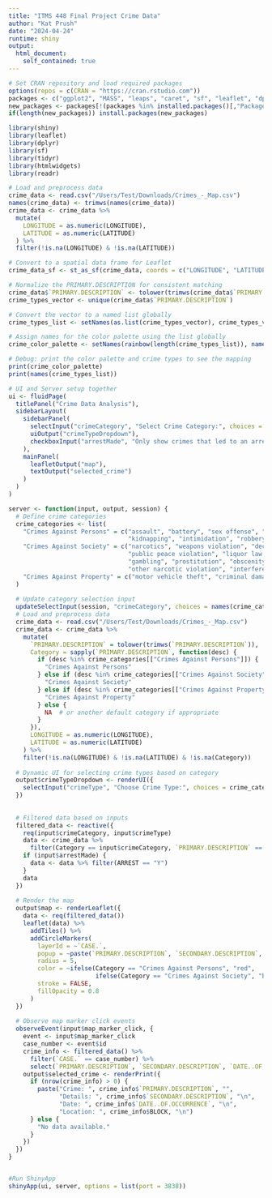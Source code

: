 ```yaml
---
title: "ITMS 448 Final Project Crime Data"
author: "Kat Prush"
date: "2024-04-24"
runtime: shiny
output: 
  html_document:
    self_contained: true
---
```

  
```r
# Set CRAN repository and load required packages
options(repos = c(CRAN = "https://cran.rstudio.com"))
packages <- c("ggplot2", "MASS", "leaps", "caret", "sf", "leaflet", "dplyr", "tidyr", "htmlwidgets", "shiny", "readr")
new_packages <- packages[!(packages %in% installed.packages()[,"Package"])]
if(length(new_packages)) install.packages(new_packages)

library(shiny)
library(leaflet)
library(dplyr)
library(sf)
library(tidyr)
library(htmlwidgets)
library(readr)

```

```r
# Load and preprocess data
crime_data <- read.csv("/Users/Test/Downloads/Crimes_-_Map.csv")
names(crime_data) <- trimws(names(crime_data))
crime_data <- crime_data %>%
  mutate(
    LONGITUDE = as.numeric(LONGITUDE),
    LATITUDE = as.numeric(LATITUDE)
  ) %>%
  filter(!is.na(LONGITUDE) & !is.na(LATITUDE))

# Convert to a spatial data frame for Leaflet
crime_data_sf <- st_as_sf(crime_data, coords = c("LONGITUDE", "LATITUDE"), crs = 4326, agr = "constant")

# Normalize the PRIMARY.DESCRIPTION for consistent matching
crime_data$`PRIMARY.DESCRIPTION` <- tolower(trimws(crime_data$`PRIMARY.DESCRIPTION`))
crime_types_vector <- unique(crime_data$`PRIMARY.DESCRIPTION`)

# Convert the vector to a named list globally
crime_types_list <- setNames(as.list(crime_types_vector), crime_types_vector)

# Assign names for the color palette using the list globally
crime_color_palette <- setNames(rainbow(length(crime_types_list)), names(crime_types_list))

# Debug: print the color palette and crime types to see the mapping
print(crime_color_palette)
print(names(crime_types_list))


```

```r
# UI and Server setup together
ui <- fluidPage(
  titlePanel("Crime Data Analysis"),
  sidebarLayout(
    sidebarPanel(
      selectInput("crimeCategory", "Select Crime Category:", choices = NULL),
      uiOutput("crimeTypeDropdown"),
      checkboxInput("arrestMade", "Only show crimes that led to an arrest", FALSE)
    ),
    mainPanel(
      leafletOutput("map"),
      textOutput("selected_crime")
    )
  )
)

server <- function(input, output, session) {
  # Define crime categories
  crime_categories <- list(
    "Crimes Against Persons" = c("assault", "battery", "sex offense", "criminal sexual assault", "homicide",
                                 "kidnapping", "intimidation", "robbery", "stalking"),
    "Crimes Against Society" = c("narcotics", "weapons violation", "deceptive practice", "criminal trespass",
                                 "public peace violation", "liquor law violation", "concealed carry license violation",
                                 "gambling", "prostitution", "obscenity", "public indecency", "human trafficking",
                                 "other narcotic violation", "interference with public officer"),
    "Crimes Against Property" = c("motor vehicle theft", "criminal damage", "theft", "burglary", "arson", "non-criminal")
  )
  
  # Update category selection input
  updateSelectInput(session, "crimeCategory", choices = names(crime_categories))
  # Load and preprocess data
  crime_data <- read.csv("/Users/Test/Downloads/Crimes_-_Map.csv")
  crime_data <- crime_data %>%
    mutate(
      `PRIMARY.DESCRIPTION` = tolower(trimws(`PRIMARY.DESCRIPTION`)),
      Category = sapply(`PRIMARY.DESCRIPTION`, function(desc) {
        if (desc %in% crime_categories[["Crimes Against Persons"]]) {
          "Crimes Against Persons"
        } else if (desc %in% crime_categories[["Crimes Against Society"]]) {
          "Crimes Against Society"
        } else if (desc %in% crime_categories[["Crimes Against Property"]]) {
          "Crimes Against Property"
        } else {
          NA  # or another default category if appropriate
        }
      }),
      LONGITUDE = as.numeric(LONGITUDE),
      LATITUDE = as.numeric(LATITUDE)
    ) %>%
    filter(!is.na(LONGITUDE) & !is.na(LATITUDE) & !is.na(Category))
  
  # Dynamic UI for selecting crime types based on category
  output$crimeTypeDropdown <- renderUI({
    selectInput("crimeType", "Choose Crime Type:", choices = crime_categories[[input$crimeCategory]])
  })
  
  
  # Filtered data based on inputs
  filtered_data <- reactive({
    req(input$crimeCategory, input$crimeType)
    data <- crime_data %>%
      filter(Category == input$crimeCategory, `PRIMARY.DESCRIPTION` == input$crimeType)
    if (input$arrestMade) {
      data <- data %>% filter(ARREST == "Y")
    }
    data
  })
  
  # Render the map
  output$map <- renderLeaflet({
    data <- req(filtered_data())
    leaflet(data) %>%
      addTiles() %>%
      addCircleMarkers(
        layerId = ~`CASE.`,
        popup = ~paste(`PRIMARY.DESCRIPTION`, `SECONDARY.DESCRIPTION`, sep = "<br/>"),
        radius = 5,
        color = ~ifelse(Category == "Crimes Against Persons", "red",
                        ifelse(Category == "Crimes Against Society", "blue", "green")),
        stroke = FALSE,
        fillOpacity = 0.8
      )
  })
  
  # Observe map marker click events
  observeEvent(input$map_marker_click, {
    event <- input$map_marker_click
    case_number <- event$id
    crime_info <- filtered_data() %>%
      filter(`CASE.` == case_number) %>%
      select(`PRIMARY.DESCRIPTION`, `SECONDARY.DESCRIPTION`, `DATE..OF.OCCURRENCE`, BLOCK)
    output$selected_crime <- renderPrint({
      if (nrow(crime_info) > 0) {
        paste("Crime: ", crime_info$`PRIMARY.DESCRIPTION`, "",
              "Details: ", crime_info$`SECONDARY.DESCRIPTION`, "\n",
              "Date: ", crime_info$`DATE..OF.OCCURRENCE`, "\n",
              "Location: ", crime_info$BLOCK, "\n")
      } else {
        "No data available."
      }
    })
  })
}


#Run ShinyApp
shinyApp(ui, server, options = list(port = 3838))

```
